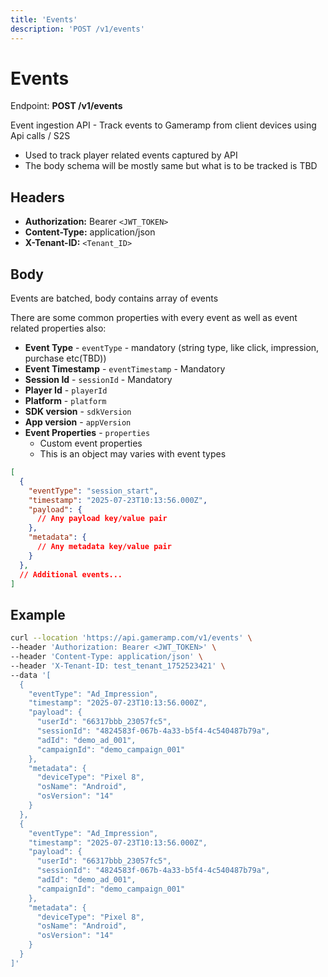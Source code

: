 ```yaml
---
title: 'Events'
description: 'POST /v1/events'
---
```


# Events

Endpoint: **POST /v1/events**

Event ingestion API - Track events to Gameramp from client devices using Api calls / S2S

- Used to track player related events captured by API
- The body schema will be mostly same but what is to be tracked is TBD

## Headers

- **Authorization:** Bearer `<JWT_TOKEN>`
- **Content-Type:** application/json
- **X-Tenant-ID:** `<Tenant_ID>`

## Body

Events are batched, body contains array of events

There are some common properties with every event as well as event related properties also:

- **Event Type** - `eventType` - mandatory (string type, like click, impression, purchase etc(TBD))
- **Event Timestamp** - `eventTimestamp` - Mandatory
- **Session Id** - `sessionId` - Mandatory
- **Player Id** - `playerId`
- **Platform** - `platform`
- **SDK version** - `sdkVersion`
- **App version** - `appVersion`
- **Event Properties** - `properties`
  - Custom event properties
  - This is an object may varies with event types

```json
[
  {
    "eventType": "session_start",
    "timestamp": "2025-07-23T10:13:56.000Z",
    "payload": {
      // Any payload key/value pair
    },
    "metadata": {
      // Any metadata key/value pair
    }
  },
  // Additional events...
]
```

## Example

```bash
curl --location 'https://api.gameramp.com/v1/events' \
--header 'Authorization: Bearer <JWT_TOKEN>' \
--header 'Content-Type: application/json' \
--header 'X-Tenant-ID: test_tenant_1752523421' \
--data '[
  {
    "eventType": "Ad_Impression",
    "timestamp": "2025-07-23T10:13:56.000Z",
    "payload": {
      "userId": "66317bbb_23057fc5",
      "sessionId": "4824583f-067b-4a33-b5f4-4c540487b79a",
      "adId": "demo_ad_001",
      "campaignId": "demo_campaign_001"
    },
    "metadata": {
      "deviceType": "Pixel 8",
      "osName": "Android",
      "osVersion": "14"
    }
  },
  {
    "eventType": "Ad_Impression",
    "timestamp": "2025-07-23T10:13:56.000Z",
    "payload": {
      "userId": "66317bbb_23057fc5",
      "sessionId": "4824583f-067b-4a33-b5f4-4c540487b79a",
      "adId": "demo_ad_001",
      "campaignId": "demo_campaign_001"
    },
    "metadata": {
      "deviceType": "Pixel 8",
      "osName": "Android",
      "osVersion": "14"
    }
  }
]'
```
